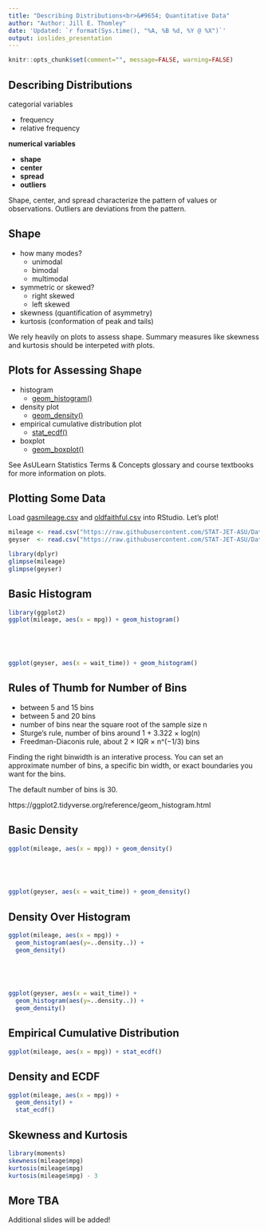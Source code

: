 ```yaml
---
title: "Describing Distributions<br>&#9654; Quantitative Data"
author: "Author: Jill E. Thomley"
date: 'Updated: `r format(Sys.time(), "%A, %B %d, %Y @ %X")`'
output: ioslides_presentation
---
```


```r
knitr::opts_chunk$set(comment="", message=FALSE, warning=FALSE)
```

## Describing Distributions

categorial variables

* frequency
* relative frequency

__numerical variables__

* __shape__
* __center__
* __spread__
* __outliers__

Shape, center, and spread characterize the pattern of values or observations. Outliers are deviations from the pattern.


## Shape

* how many modes?
    * unimodal
    * bimodal
    * multimodal
* symmetric or skewed?
    * right skewed
    * left skewed
* skewness (quantification of asymmetry)
* kurtosis (conformation of peak and tails)

We rely heavily on plots to assess shape. Summary measures like skewness and kurtosis should be interpeted _with_ plots.


## Plots for Assessing Shape

* histogram
    * [geom_histogram()](https://ggplot2.tidyverse.org/reference/geom_histogram.html)
* density plot
    * [geom_density()](https://ggplot2.tidyverse.org/reference/geom_density.html)
* empirical cumulative distribution plot
    * [stat_ecdf()](https://ggplot2.tidyverse.org/reference/stat_ecdf.html)
* boxplot
    * [geom_boxplot()](https://ggplot2.tidyverse.org/reference/geom_boxplot.html)

See AsULearn Statistics Terms & Concepts glossary and course textbooks for more information on plots.

    
## Plotting Some Data

Load [gasmileage.csv](https://raw.githubusercontent.com/STAT-JET-ASU/Datasets/master/Instructor/gasmileage.csv) and [oldfaithful.csv](https://raw.githubusercontent.com/STAT-JET-ASU/Datasets/master/Instructor/oldfaithful.csv) into RStudio. Let's plot! 

```r
mileage <- read.csv("https://raw.githubusercontent.com/STAT-JET-ASU/Datasets/master/Instructor/gasmileage.csv")
geyser  <- read.csv("https://raw.githubusercontent.com/STAT-JET-ASU/Datasets/master/Instructor/oldfaithful.csv")
```

```r
library(dplyr)
glimpse(mileage)
glimpse(geyser)
```


## Basic Histogram

```r
library(ggplot2)
ggplot(mileage, aes(x = mpg)) + geom_histogram()
```


## &nbsp;

```r
ggplot(geyser, aes(x = wait_time)) + geom_histogram()
```


## Rules of Thumb for Number of Bins

* between 5 and 15 bins
* between 5 and 20 bins
* number of bins near the square root of the sample size n
* Sturge’s rule, number of bins around 1 + 3.322 × log(n)
* Freedman-Diaconis rule, about 2 × IQR × n^(−1/3) bins

Finding the right binwidth is an interative process. You can set an approximate number of bins, a specific bin width, or exact boundaries you want for the bins.

The default number of bins is 30.

https://ggplot2.tidyverse.org/reference/geom_histogram.html


## Basic Density

```r
ggplot(mileage, aes(x = mpg)) + geom_density()
```


## &nbsp;

```r
ggplot(geyser, aes(x = wait_time)) + geom_density()
```


## Density Over Histogram

```r
ggplot(mileage, aes(x = mpg)) + 
  geom_histogram(aes(y=..density..)) + 
  geom_density()
```


## &nbsp;

```r
ggplot(geyser, aes(x = wait_time)) + 
  geom_histogram(aes(y=..density..)) + 
  geom_density()
```


## Empirical Cumulative Distribution

```r
ggplot(mileage, aes(x = mpg)) + stat_ecdf()
```


## Density and ECDF

```r
ggplot(mileage, aes(x = mpg)) + 
  geom_density() + 
  stat_ecdf()
```


## Skewness and Kurtosis

```r
library(moments)
skewness(mileage$mpg)
kurtosis(mileage$mpg)
kurtosis(mileage$mpg) - 3
```


## More TBA

Additional slides will be added!